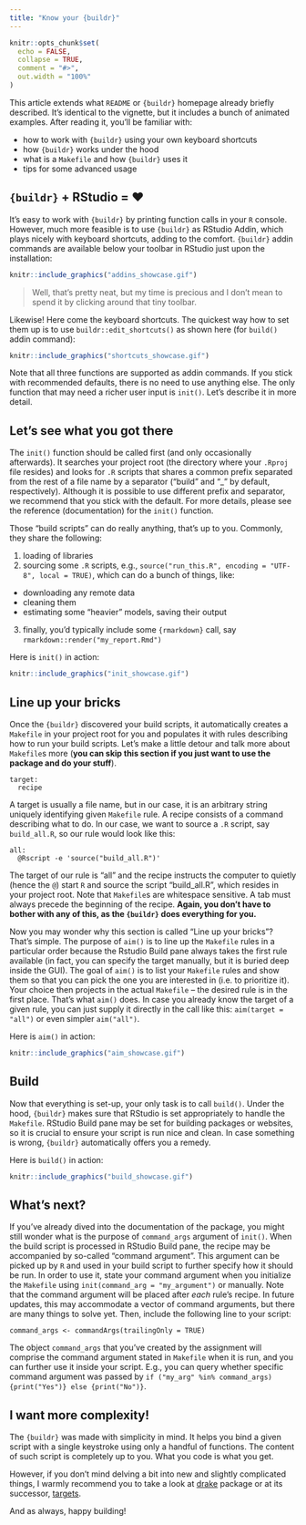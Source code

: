 ```yaml
---
title: "Know your {buildr}"
---
```


```r
knitr::opts_chunk$set(
  echo = FALSE,
  collapse = TRUE,
  comment = "#>",
  out.width = "100%"
)
```

This article extends what `README` or `{buildr}` homepage already briefly described. It's identical to the vignette, but it includes a bunch of animated examples. After reading it, you'll be familiar with:

* how to work with `{buildr}` using your own keyboard shortcuts
* how `{buildr}` works under the hood
* what is a `Makefile` and how `{buildr}` uses it
* tips for some advanced usage

## `{buildr}` + RStudio = ❤️

It's easy to work with `{buildr}` by printing function calls in your `R` console. However, much more feasible is to use `{buildr}` as RStudio Addin, which plays nicely with keyboard shortcuts, adding to the comfort. `{buildr}` addin commands are available below your toolbar in RStudio just upon the installation:

```r
knitr::include_graphics("addins_showcase.gif")
```

> Well, that's pretty neat, but my time is precious and I don't mean to spend it by clicking around that tiny toolbar.

Likewise! Here come the keyboard shortcuts. The quickest way how to set them up is to use `buildr::edit_shortcuts()` as shown here (for `build()` addin command):

```r
knitr::include_graphics("shortcuts_showcase.gif")
```

Note that all three functions are supported as addin commands. If you stick with recommended defaults, there is no need to use anything else. The only function that may need a richer user input is `init()`. Let's describe it in more detail.

## Let's see what you got there

The `init()` function should be called first (and only occasionally afterwards). It searches your project root (the directory where your `.Rproj` file resides) and looks for `.R` scripts that shares a common prefix separated from the rest of a file name by a separator ("build" and "_" by default, respectively). Although it is possible to use different prefix and separator, we recommend that you stick with the default. For more details, please see the reference (documentation) for the `init()` function.

Those "build scripts" can do really anything, that's up to you. Commonly, they share the following:

1. loading of libraries
2. sourcing some `.R` scripts, e.g., `source("run_this.R", encoding = "UTF-8", local = TRUE)`, which can do a bunch of things, like:
  * downloading any remote data
  * cleaning them
  * estimating some "heavier" models, saving their output 
3. finally, you'd typically include some `{rmarkdown}` call, say `rmarkdown::render("my_report.Rmd")`

Here is `init()` in action:

```r
knitr::include_graphics("init_showcase.gif")
```

## Line up your bricks

Once the `{buildr}` discovered your build scripts, it automatically creates a `Makefile` in your project root for you and populates it with rules describing how to run your build scripts. Let's make a little detour and talk more about `Makefile`s more (**you can skip this section if you just want to use the package and do your stuff**).


```
target:
  recipe
```

A target is usually a file name, but in our case, it is an arbitrary string uniquely identifying given `Makefile` rule. A recipe consists of a command describing what to do. In our case, we want to source a `.R` script, say `build_all.R`, so our rule would look like this:

```
all:
  @Rscript -e 'source("build_all.R")'
```

The target of our rule is "all" and the recipe instructs the computer to quietly (hence the `@`) start `R` and source the script "build_all.R", which resides in your project root. Note that `Makefile`s are whitespace sensitive. A tab must always precede the beginning of the recipe. **Again, you don't have to bother with any of this, as the `{buildr}` does everything for you.**

Now you may wonder why this section is called "Line up your bricks"? That's simple. The purpose of `aim()` is to line up the `Makefile` rules in a particular order because the Rstudio Build pane always takes the first rule available (in fact, you can specify the target manually, but it is buried deep inside the GUI). The goal of `aim()` is to list your `Makefile` rules and show them so that you can pick the one you are interested in (i.e. to prioritize it). Your choice then projects in the actual `Makefile` -- the desired rule is in the first place. That's what `aim()` does. In case you already know the target of a given rule, you can just supply it directly in the call like this: `aim(target = "all")` or even simpler `aim("all")`.

Here is `aim()` in action:

```r
knitr::include_graphics("aim_showcase.gif")
```

## Build

Now that everything is set-up, your only task is to call `build()`. Under the hood, `{buildr}` makes sure that RStudio is set appropriately to handle the `Makefile`. RStudio Build pane may be set for building packages or websites, so it is crucial to ensure your script is run nice and clean. In case something is wrong, `{buildr}` automatically offers you a remedy.

Here is `build()` in action:

```r
knitr::include_graphics("build_showcase.gif")
```

## What's next?

If you've already dived into the documentation of the package, you might still wonder what is the purpose of `command_args` argument of `init()`. When the build script is processed in RStudio Build pane, the recipe may be accompanied by so-called "command argument". This argument can be picked up by `R` and used in your build script to further specify how it should be run. In order to use it, state your command argument when you initialize the `Makefile` using `init(command_arg = "my_argument")` or manually. Note that the command argument will be placed after *each* rule's recipe. In future updates, this may accommodate a vector of command arguments, but there are many things to solve yet. Then, include the following line to your script:

```
command_args <- commandArgs(trailingOnly = TRUE)

```

The object `command_args` that you've created by the assignment will comprise the command argument stated in `Makefile` when it is run, and you can further use it inside your script. E.g., you can query whether specific command argument was passed by `if ("my_arg" %in% command_args) {print("Yes")} else {print("No")}`.

## I want more complexity!

The `{buildr}` was made with simplicity in mind. It helps you bind a given script with a single keystroke using only a handful of functions. The content of such script is completely up to you. What you code is what you get.

However, if you don't mind delving a bit into new and slightly complicated things, I warmly recommend you to take a look at [drake](https://docs.ropensci.org/drake/) package or at its successor, [targets](https://github.com/ropensci/targets/).

And as always, happy building!
